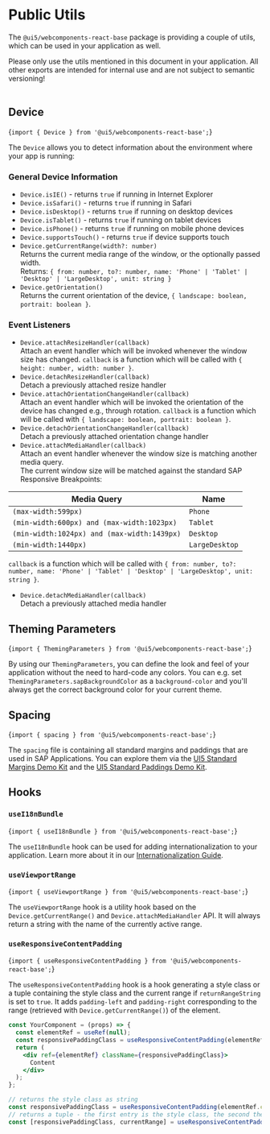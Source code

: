 
<Meta title="Knowledge Base/Public Utils" />

# Public Utils

The `@ui5/webcomponents-react-base` package is providing a couple of utils, which can be used in your application as well.

<MessageStrip design={MessageStripDesign.Warning} hideCloseButton>
  Please only use the utils mentioned in this document in your application. All other exports are intended for internal
  use and are not subject to semantic versioning!
</MessageStrip>

<br />
<br />

<TableOfContent />

## Device

<ImportStatement>{`import { Device } from '@ui5/webcomponents-react-base';`}</ImportStatement>

The `Device` allows you to detect information about the environment where your app is running:

### General Device Information

- `Device.isIE()` - returns `true` if running in Internet Explorer
- `Device.isSafari()` - returns `true` if running in Safari
- `Device.isDesktop()` - returns `true` if running on desktop devices
- `Device.isTablet()` - returns `true` if running on tablet devices
- `Device.isPhone()` - returns `true` if running on mobile phone devices
- `Device.supportsTouch()` - returns `true` if device supports touch
- `Device.getCurrentRange(width?: number)` <br />
  Returns the current media range of the window, or the optionally passed width. <br />
  Returns: `{ from: number, to?: number, name: 'Phone' | 'Tablet' | 'Desktop' | 'LargeDesktop', unit: string }`
- `Device.getOrientation()` <br />
  Returns the current orientation of the device, `{ landscape: boolean, portrait: boolean }`.

### Event Listeners

- `Device.attachResizeHandler(callback)` <br />
  Attach an event handler which will be invoked whenever the window size has changed.
  `callback` is a function which will be called with `{ height: number, width: number }`.
- `Device.detachResizeHandler(callback)` <br />
  Detach a previously attached resize handler
- `Device.attachOrientationChangeHandler(callback)` <br />
  Attach an event handler which will be invoked the orientation of the device has changed e.g., through rotation.
  `callback` is a function which will be called with `{ landscape: boolean, portrait: boolean }`.
- `Device.detachOrientationChangeHandler(callback)` <br />
  Detach a previously attached orientation change handler
- `Device.attachMediaHandler(callback)` <br />
  Attach an event handler whenever the window size is matching another media query. <br />
  The current window size will be matched against the standard SAP Responsive Breakpoints:

| Media Query                                 | Name           |
| ------------------------------------------- | -------------- |
| `(max-width:599px)`                         | `Phone`        |
| `(min-width:600px) and (max-width:1023px)`  | `Tablet`       |
| `(min-width:1024px) and (max-width:1439px)` | `Desktop`      |
| `(min-width:1440px)`                        | `LargeDesktop` |

`callback` is a function which will be called with
`{ from: number, to?: number, name: 'Phone' | 'Tablet' | 'Desktop' | 'LargeDesktop', unit: string }`.

- `Device.detachMediaHandler(callback)` <br />
  Detach a previously attached media handler

## Theming Parameters

<ImportStatement>{`import { ThemingParameters } from '@ui5/webcomponents-react-base';`}</ImportStatement>

By using our `ThemingParameters`, you can define the look and feel of your application without the need to hard-code any
colors. You can e.g. set `ThemingParameters.sapBackgroundColor` as a `background-color` and you'll always get the correct
background color for your current theme.

<ThemeableCSSVars />

## Spacing

<ImportStatement>{`import { spacing } from '@ui5/webcomponents-react-base';`}</ImportStatement>

The `spacing` file is containing all standard margins and paddings that are used in SAP Applications.
You can explore them via the [UI5 Standard Margins Demo Kit](https://ui5.sap.com/#/entity/sap.ui.core.StandardMargins)
and the [UI5 Standard Paddings Demo Kit](https://ui5.sap.com/#/entity/sap.ui.core.ContainerPadding).

## Hooks

### `useI18nBundle`

<ImportStatement>{`import { useI18nBundle } from '@ui5/webcomponents-react-base';`}</ImportStatement>

The `useI18nBundle` hook can be used for adding internationalization to your application. Learn more about it in our
[Internationalization Guide](?path=/docs/internationalization--page).

### `useViewportRange`

<ImportStatement>{`import { useViewportRange } from '@ui5/webcomponents-react-base';`}</ImportStatement>

The `useViewportRange` hook is a utility hook based on the `Device.getCurrentRange()` and `Device.attachMediaHandler` API.
It will always return a string with the name of the currently active range.

### `useResponsiveContentPadding`

<ImportStatement>{`import { useResponsiveContentPadding } from '@ui5/webcomponents-react-base';`}</ImportStatement>

The `useResponsiveContentPadding` hook is a hook generating a style class or a tuple containing the style class and the current range if `returnRangeString` is set to `true`.
It adds `padding-left` and `padding-right` corresponding to the range (retrieved with `Device.getCurrentRange()`) of the element.

```jsx
const YourComponent = (props) => {
  const elementRef = useRef(null);
  const responsivePaddingClass = useResponsiveContentPadding(elementRef.current);
  return (
    <div ref={elementRef} className={responsivePaddingClass}>
      Content
    </div>
  );
};
```

```js
// returns the style class as string
const responsivePaddingClass = useResponsiveContentPadding(elementRef.current);
// returns a tuple - the first entry is the style class, the second the current range string
const [responsivePaddingClass, currentRange] = useResponsiveContentPadding(elementRef.current, true);
```

<Footer />
